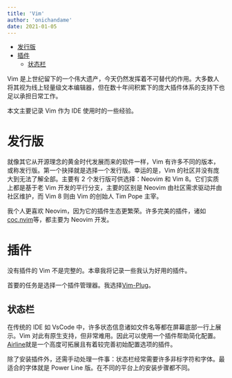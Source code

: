 ```yaml
---
title: 'Vim'
author: 'onichandame'
date: 2021-01-05
---
```


<!-- vim-markdown-toc GFM -->

- [发行版](#发行版)
- [插件](#插件)
  - [状态栏](#状态栏)

<!-- vim-markdown-toc -->

Vim 是上世纪留下的一个伟大遗产，今天仍然发挥着不可替代的作用。大多数人将其视为线上轻量级文本编辑器，但在数十年间积累下的庞大插件体系的支持下也足以承担日常工作。

本文主要记录 Vim 作为 IDE 使用时的一些经验。

# 发行版

就像其它从开源理念的黄金时代发展而来的软件一样，Vim 有许多不同的版本，或称发行版。第一个抉择就是选择一个发行版。幸运的是，Vim 的社区并没有庞大到无法了解全部。主要有 2 个发行版可供选择：Neovim 和 Vim 8。它们实质上都是基于老 Vim 开发的平行分支，主要的区别是 Neovim 由社区需求驱动并由社区维护，而 Vim 8 则由 Vim 的创始人 Tim Pope 主宰。

我个人更喜欢 Neovim，因为它的插件生态更繁荣。许多完美的插件，诸如[coc.nvim][coc]等，都主要为 Neovim 开发。

# 插件

没有插件的 Vim 不是完整的。本章我将记录一些我认为好用的插件。

首要的任务是选择一个插件管理器。我选择[Vim-Plug][plug]。

## 状态栏

在传统的 IDE 如 VsCode 中，许多状态信息诸如文件名等都在屏幕底部一行上展示。Vim 对此有原生支持，但非常难用。因此可以使用一个插件帮助简化配置。[Airline][airline]就是一个高度可拓展且有着较完善初始配置选项的插件。

除了安装插件外，还需手动处理一件事：状态栏经常需要许多非标字符和字体。最适合的字体就是 Power Line 版。在不同的平台上的安装步骤都不同。

[coc]: https://github.com/neoclide/coc.nvim
[airline]: https://github.com/vim-airline/vim-airline
[plug]: https://github.com/junegunn/vim-plug

